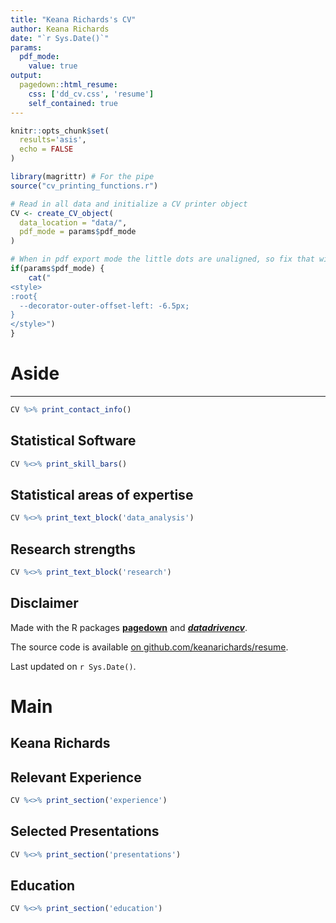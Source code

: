 ```yaml
---
title: "Keana Richards's CV"
author: Keana Richards
date: "`r Sys.Date()`"
params:
  pdf_mode:
    value: true
output:
  pagedown::html_resume:
    css: ['dd_cv.css', 'resume']
    self_contained: true
---
```

```r
knitr::opts_chunk$set(
  results='asis', 
  echo = FALSE
)

library(magrittr) # For the pipe
source("cv_printing_functions.r")

# Read in all data and initialize a CV printer object
CV <- create_CV_object(
  data_location = "data/",  
  pdf_mode = params$pdf_mode
)

```

```r
# When in pdf export mode the little dots are unaligned, so fix that with some conditional CSS.
if(params$pdf_mode) {
    cat("
<style>
:root{
  --decorator-outer-offset-left: -6.5px;
}
</style>")
}
```

Aside
================================================================================

--------------------------------------------------------------------------------

```r
CV %>% print_contact_info()
```

Statistical Software {#skills}
--------------------------------------------------------------------------------

```r
CV %<>% print_skill_bars()
```

Statistical areas of expertise {#analysis}
--------------------------------------------------------------------------------

```r
CV %<>% print_text_block('data_analysis')
```

Research strengths {#visualization}
--------------------------------------------------------------------------------

```r
CV %<>% print_text_block('research')
```


Disclaimer {#disclaimer}
--------------------------------------------------------------------------------

Made with the R packages [**pagedown**](https://github.com/rstudio/pagedown) and [***datadrivencv***](https://github.com/nstrayer/datadrivencv). 

The source code is available [on github.com/keanarichards/resume](https://github.com/keanarichards/resume).

Last updated on `r Sys.Date()`.

Main
================================================================================

Keana Richards {#title}
--------------------------------------------------------------------------------

Relevant Experience {data-icon=laptop}
--------------------------------------------------------------------------------

```r
CV %<>% print_section('experience')
```


Selected Presentations {data-icon=chalkboard-teacher}
--------------------------------------------------------------------------------

```r
CV %<>% print_section('presentations')
```

Education {data-icon=graduation-cap data-concise=true}
--------------------------------------------------------------------------------

```r
CV %<>% print_section('education')
```


